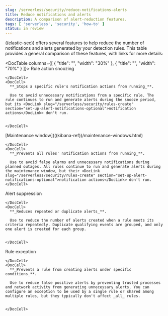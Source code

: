 ```yaml
---
slug: /serverless/security/reduce-notifications-alerts
title: Reduce notifications and alerts
description: A comparison of alert-reduction features.
tags: [ 'serverless', 'security', 'how-to' ]
status: in review
---
```


<div id="reduce-notifications-alerts"></div>

((elastic-sec)) offers several features to help reduce the number of notifications and alerts generated by your detection rules. This table provides a general comparison of these features, with links for more details:

<DocTable columns={[
  {
    "title": "",
    "width": "30%"
  },
  {
    "title": "",
    "width": "70%"
  }
]}>
  <DocRow>
    <DocCell>
      <DocLink slug="/serverless/security/rules-ui-management" section="snooze-rule-actions">Rule action snoozing</DocLink>
      
    </DocCell>
    <DocCell>
      **_Stops a specific rule's notification actions from running_**. 
      
      Use to avoid unnecessary notifications from a specific rule. The rule continues to run and generate alerts during the snooze period, but its <DocLink slug="/serverless/security/rules-create" section="set-up-alert-notifications-optional">notification actions</DocLink> don't run.
      
      
    </DocCell>
  </DocRow>
  <DocRow>
    <DocCell>
      [Maintenance window](((kibana-ref))/maintenance-windows.html)
      
    </DocCell>
    <DocCell>
      **_Prevents all rules' notification actions from running_**. 
      
      Use to avoid false alarms and unnecessary notifications during planned outages. All rules continue to run and generate alerts during the maintenance window, but their <DocLink slug="/serverless/security/rules-create" section="set-up-alert-notifications-optional">notification actions</DocLink> don't run.
    </DocCell>
  </DocRow>
  <DocRow>
    <DocCell>
      <DocLink slug="/serverless/security/alert-suppression">Alert suppression</DocLink>
      
    </DocCell>
    <DocCell>
      **_Reduces repeated or duplicate alerts_**. 
      
      Use to reduce the number of alerts created when a rule meets its criteria repeatedly. Duplicate qualifying events are grouped, and only one alert is created for each group.
      
      
    </DocCell>
  </DocRow>
  <DocRow>
    <DocCell>
      <DocLink slug="/serverless/security/rule-exceptions">Rule exception</DocLink>
      
    </DocCell>
    <DocCell>
      **_Prevents a rule from creating alerts under specific conditions_**.
      
      Use to reduce false positive alerts by preventing trusted processes and network activity from generating unnecessary alerts. You can configure an exception to be used by a single rule or shared among multiple rules, but they typically don't affect _all_ rules.
      
      
    </DocCell>
  </DocRow>
</DocTable>
